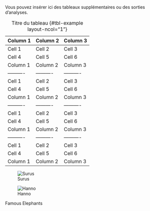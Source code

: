 Vous pouvez insérer ici des tableaux supplémentaires ou des sorties d'analyses.

| Column 1   | Column 2   | Column 3   |
|------------|------------|------------|
| Cell 1     | Cell 2     | Cell 3     |
| Cell 4     | Cell 5     | Cell 6     |
| Column 1   | Column 2   | Column 3   |
| ---------- | ---------- | ---------- |
| Cell 1     | Cell 2     | Cell 3     |
| Cell 4     | Cell 5     | Cell 6     |
| Column 1   | Column 2   | Column 3   |
| ---------- | ---------- | ---------- |
| Cell 1     | Cell 2     | Cell 3     |
| Cell 4     | Cell 5     | Cell 6     |
| Column 1   | Column 2   | Column 3   |
| ---------- | ---------- | ---------- |
| Cell 1     | Cell 2     | Cell 3     |
| Cell 4     | Cell 5     | Cell 6     |
| Column 1   | Column 2   | Column 3   |

: Titre du tableau {#tbl-example layout-ncol="1"}

::: {#fig-elephants layout-ncol="2"}
![Surus](../figures/exampleR1_R2.png){#fig-surus .lightbox}

![Hanno](../figures/exampleR1_R2.png){#fig-hanno .lightbox}

Famous Elephants
:::